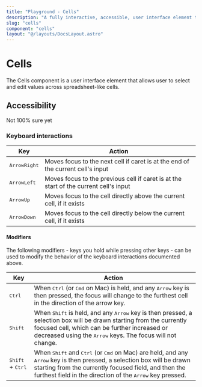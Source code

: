 ```yaml
---
title: "Playground - Cells"
description: "A fully interactive, accessible, user interface element that allows user to select and edit values across table cells."
slug: "cells"
component: "cells"
layout: "@/layouts/DocsLayout.astro"
---
```



# Cells

The Cells component is a user interface element that allows user to select and edit values across spreadsheet-like cells.

<ExampleComponent name={frontmatter.component} client:load />

## Accessibility

Not 100% sure yet

### Keyboard interactions

| Key                   | Action                                                                                |
| --------------------- | ------------------------------------------------------------------------------------- |
| <kbd>ArrowRight</kbd> | Moves focus to the next cell if caret is at the end of the current cell's input       |
| <kbd>ArrowLeft</kbd>  | Moves focus to the previous cell if caret is at the start of the current cell's input |
| <kbd>ArrowUp</kbd>    | Moves focus to the cell directly above the current cell, if it exists                 |
| <kbd>ArrowDown</kbd>  | Moves focus to the cell directly below the current cell, if it exists                 |

#### Modifiers

The following modifiers - keys you hold while pressing other keys - can be used to modify the behavior of the keyboard interactions documented above.

| Key                                | Action                                                                                                                                                                                                                                                                                  |
| ---------------------------------- | --------------------------------------------------------------------------------------------------------------------------------------------------------------------------------------------------------------------------------------------------------------------------------------- |
| <kbd>Ctrl</kbd>                    | When <kbd>Ctrl</kbd> (or <kbd>Cmd</kbd> on Mac) is held, and any <kbd>Arrow</kbd> key is then pressed, the focus will change to the furthest cell in the direction of the arrow key.                                                                                                    |
| <kbd>Shift</kbd>                   | When <kbd>Shift</kbd> is held, and any <kbd>Arrow</kbd> key is then pressed, a selection box will be drawn starting from the currently focused cell, which can be further increased or decreased using the <kbd>Arrow</kbd> keys. The focus will not change.                            |
| <kbd>Shift</kbd> + <kbd>Ctrl</kbd> | When <kbd>Shift</kbd> and <kbd>Ctrl</kbd> (or <kbd>Cmd</kbd> on Mac) are held, and any <kbd>Arrow</kbd> key is then pressed, a selection box will be drawn starting from the currently focused field, and then the furthest field in the direction of the <kbd>Arrow</kbd> key pressed. |
